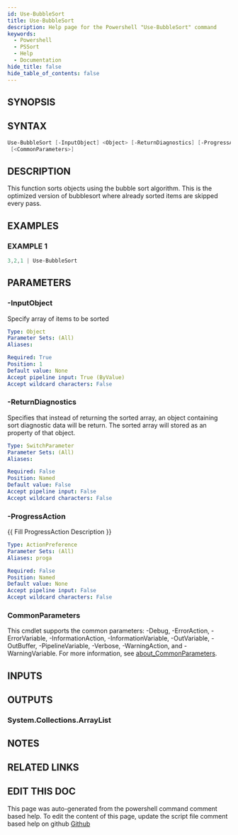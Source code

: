 ```yaml
---
id: Use-BubbleSort
title: Use-BubbleSort
description: Help page for the Powershell "Use-BubbleSort" command
keywords:
  - Powershell
  - PSSort
  - Help
  - Documentation
hide_title: false
hide_table_of_contents: false
---
```


## SYNOPSIS

## SYNTAX

```powershell
Use-BubbleSort [-InputObject] <Object> [-ReturnDiagnostics] [-ProgressAction <ActionPreference>]
 [<CommonParameters>]
```

## DESCRIPTION

This function sorts objects using the bubble sort algorithm.
This is the optimized version of
bubblesort where already sorted items are skipped every pass.

## EXAMPLES

### EXAMPLE 1

```powershell
3,2,1 | Use-BubbleSort
```

## PARAMETERS

### -InputObject

Specify array of items to be sorted

```yaml
Type: Object
Parameter Sets: (All)
Aliases:

Required: True
Position: 1
Default value: None
Accept pipeline input: True (ByValue)
Accept wildcard characters: False
```

### -ReturnDiagnostics

Specifies that instead of returning the sorted array, an object containing sort diagnostic data will be return.
The sorted array will stored as an property of that object.

```yaml
Type: SwitchParameter
Parameter Sets: (All)
Aliases:

Required: False
Position: Named
Default value: False
Accept pipeline input: False
Accept wildcard characters: False
```

### -ProgressAction

\{\{ Fill ProgressAction Description \}\}

```yaml
Type: ActionPreference
Parameter Sets: (All)
Aliases: proga

Required: False
Position: Named
Default value: None
Accept pipeline input: False
Accept wildcard characters: False
```

### CommonParameters

This cmdlet supports the common parameters: -Debug, -ErrorAction, -ErrorVariable, -InformationAction, -InformationVariable, -OutVariable, -OutBuffer, -PipelineVariable, -Verbose, -WarningAction, and -WarningVariable. For more information, see [about_CommonParameters](http://go.microsoft.com/fwlink/?LinkID=113216).

## INPUTS

## OUTPUTS

### System.Collections.ArrayList

## NOTES

## RELATED LINKS

## EDIT THIS DOC 

This page was auto-generated from the powershell command comment based help. To edit the content of this page, update the script file comment based help on github [Github](https://github.com/hanpq/PSSort)
